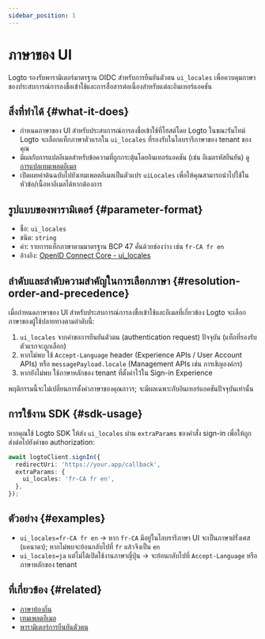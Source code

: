 ```yaml
---
sidebar_position: 1
---
```


# ภาษาของ UI

Logto รองรับพารามิเตอร์มาตรฐาน OIDC สำหรับการยืนยันตัวตน `ui_locales` เพื่อควบคุมภาษาของประสบการณ์การลงชื่อเข้าใช้และการสื่อสารต่อเนื่องสำหรับแต่ละอินเทอร์แอคชัน

## สิ่งที่ทำได้ \{#what-it-does}

- กำหนดภาษาของ UI สำหรับประสบการณ์การลงชื่อเข้าใช้ที่โฮสต์โดย Logto ในขณะรันไทม์ Logto จะเลือกแท็กภาษาตัวแรกใน `ui_locales` ที่รองรับในไลบรารีภาษาของ tenant ของคุณ
- มีผลกับการแปลอีเมลสำหรับข้อความที่ถูกกระตุ้นโดยอินเทอร์แอคชัน (เช่น อีเมลรหัสยืนยัน) ดู [การแปลเทมเพลตอีเมล](/connectors/email-connectors/email-templates#email-template-localization)
- เปิดเผยค่าต้นฉบับไปยังเทมเพลตอีเมลเป็นตัวแปร `uiLocales` เพื่อให้คุณสามารถนำไปใช้ในหัวข้อ/เนื้อหาอีเมลได้หากต้องการ

## รูปแบบของพารามิเตอร์ \{#parameter-format}

- ชื่อ: `ui_locales`
- ชนิด: `string`
- ค่า: รายการแท็กภาษาตามมาตรฐาน BCP 47 คั่นด้วยช่องว่าง เช่น `fr-CA fr en`
- อ้างอิง: [OpenID Connect Core - ui_locales](https://openid.net/specs/openid-connect-core-1_0.html)

## ลำดับและลำดับความสำคัญในการเลือกภาษา \{#resolution-order-and-precedence}

เมื่อกำหนดภาษาของ UI สำหรับประสบการณ์การลงชื่อเข้าใช้และอีเมลที่เกี่ยวข้อง Logto จะเลือกภาษาของผู้ใช้ปลายทางตามลำดับนี้:

1. `ui_locales` จากคำขอการยืนยันตัวตน (authentication request) ปัจจุบัน (แท็กที่รองรับตัวแรกจะถูกเลือก)
2. หากไม่พบ ใช้ `Accept-Language` header (Experience APIs / User Account APIs) หรือ `messagePayload.locale` (Management APIs เช่น การเชิญองค์กร)
3. หากยังไม่พบ ใช้ภาษาหลักของ tenant ที่ตั้งค่าไว้ใน Sign-in Experience

พฤติกรรมนี้จะไม่เปลี่ยนการตั้งค่าภาษาของคุณถาวร; จะมีผลเฉพาะกับอินเทอร์แอคชันปัจจุบันเท่านั้น

## การใช้งาน SDK \{#sdk-usage}

หากคุณใช้ Logto SDK ให้ส่ง `ui_locales` ผ่าน `extraParams` ของคำสั่ง sign-in เพื่อให้ถูกส่งต่อไปยังคำขอ authorization:

```ts
await logtoClient.signIn({
  redirectUri: 'https://your.app/callback',
  extraParams: {
    ui_locales: 'fr-CA fr en',
  },
});
```

## ตัวอย่าง \{#examples}

- `ui_locales=fr-CA fr en` → หาก `fr-CA` มีอยู่ในไลบรารีภาษา UI จะเป็นภาษาฝรั่งเศส (แคนาดา); หากไม่พบจะย้อนกลับไปที่ `fr` แล้วจึงเป็น `en`
- `ui_locales=ja` แต่ไม่ได้เปิดใช้งานภาษาญี่ปุ่น → จะย้อนกลับไปที่ `Accept-Language` หรือภาษาหลักของ tenant

## ที่เกี่ยวข้อง \{#related}

- [ภาษาท้องถิ่น](/customization/localized-languages)
- [เทมเพลตอีเมล](/connectors/email-connectors/email-templates#email-template-localization)
- [พารามิเตอร์การยืนยันตัวตน](/end-user-flows/authentication-parameters)
